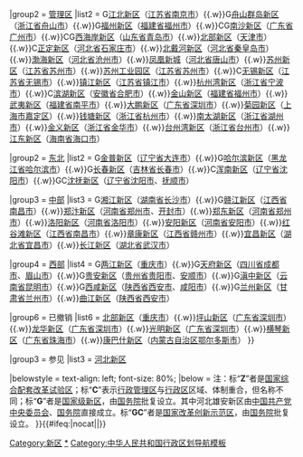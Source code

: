 {{Navbox
|name = 中國新區
|title = [[中华人民共和国]]各地的[[城市新区]]
|state = {{{state<includeonly>|autocollapse</includeonly>}}}

|group1 = [[市辖区|行政区]]
|list1 = {{Navbox|child
|group1 = [[副省级市辖区|副省级]]
|list1 = ZG[[浦东新区]]（[[上海市]]）{{.w}}ZG[[滨海新区]]（[[天津市]]）
|group2 = [[县级行政区|副地级]]
|list2 = C[[沈北新区]]（[[辽宁省]][[沈阳市]]）
}}

|group2 = [[行政管理区|管理区]]
|list2 =
{{Navbox|child
|group1 = [[改革开放|东部]]
|list1 = G[[雄安新区]]（[[河北省]][[保定市]]）{{.w}}G[[南京江北新区|江北新区]]（[[江苏省]][[南京市]]）{{.w}}G[[舟山群岛新区]]（[[浙江省]][[舟山市]]）{{.w}}G[[福州新区]]（[[福建省]][[福州市]]）{{.w}}CG[[南沙区 (广州市)|南沙新区]]（[[广东省]][[广州市]]）{{.w}}CG[[青岛西海岸新区|西海岸新区]]（[[山东省]][[青岛市]]）{{.w}}[[北部新区 (天津市)|北部新区]]（[[天津市]]）{{.w}}C[[正定新区]]（[[河北省]][[石家庄市]]）{{.w}}[[北戴河新区]]（[[河北省]][[秦皇岛市]]） {{.w}}[[渤海新区]]（[[河北省]][[沧州市]]）{{.w}}[[凤凰新城]]（[[河北省]][[唐山市]]）{{.w}}[[苏州新区]]（[[江苏省]][[苏州市]]）{{.w}}[[苏州工业园区]]（[[江苏省]][[苏州市]]）{{.w}}C[[新吴区|无锡新区]]（[[江苏省]][[无锡市]]）{{.w}}[[镇江新区]]（[[江苏省]][[镇江市]]）{{.w}}[[杭州湾新区]]（[[浙江省]][[宁波市]]）{{.w}}C[[滨湖新区]]（[[安徽省]][[合肥市]]）{{.w}}[[金山新区]]（[[福建省]][[福州市]]）{{.w}}[[武夷新区]]（[[福建省]][[南平市]]）{{.w}}[[大鹏新区]]（[[广东省]][[深圳市]]）{{.w}}[[菊园新区]]（[[上海市]][[嘉定区]]）{{.w}}[[钱塘新区]]（[[浙江省]][[杭州市]]）{{.w}}[[南太湖新区]]（[[浙江省]][[湖州市]]）{{.w}}[[金义新区]]（[[浙江省]][[金华市]]）{{.w}}[[台州湾新区]]（[[浙江省]][[台州市]]）{{.w}}[[江东新区]]（[[海南省]][[海口市]]）

|group2 = [[振兴东北老工业基地|东北]]
|list2 = G[[大连金普新区|金普新区]]（[[辽宁省]][[大连市]]）{{.w}}G[[哈尔滨新区]]（[[黑龙江省]][[哈尔滨市]]）{{.w}}G[[长春新区]]（[[吉林省]][[长春市]]）{{.w}}C[[浑南区|浑南新区]]（[[辽宁省]][[沈阳市]]）{{.w}}GC[[沈抚新区]]（[[辽宁省]][[沈阳市]]、[[抚顺市]]）

|group3 = [[中部崛起计划|中部]]
|list3 = G[[湖南湘江新区|湘江新区]]（[[湖南省]][[长沙市]]）{{.w}}G[[赣江新区]]（[[江西省]][[南昌市]]）{{.w}}[[郑汴新区]]（[[河南省]][[郑州市]]、[[开封市]]）{{.w}}[[郑东新区]]（[[河南省]][[郑州市]]）{{.w}}[[洛阳新区]]（[[河南省]][[洛阳市]]）{{.w}}[[安阳新区]]（[[河南省]][[安阳市]]）{{.w}}[[红谷滩新区]]（[[江西省]][[南昌市]]）{{.w}}[[章康新区]]（[[江西省]][[赣州市]]）{{.w}}[[宜昌新区]]（[[湖北省]][[宜昌市]]）{{.w}}[[长江新区]]（[[湖北省]][[武汉市]]）

|group4 = [[西部大开发|西部]]
|list4 = G[[两江新区]]（[[重庆市]]）{{.w}}G[[四川天府新区|天府新区]]（[[四川省]][[成都市]]、[[眉山市]]）{{.w}}G[[贵安新区]]（[[贵州省]][[贵阳市]]、[[安顺市]]）{{.w}}G[[云南滇中新区|滇中新区]]（[[云南省]][[昆明市]]）{{.w}}G[[西咸新区]]（[[陕西省]][[西安市]]、[[咸阳市]]）{{.w}}G[[兰州新区]]（[[甘肃省]][[兰州市]]）{{.w}}[[曲江新区]]（[[陕西省]][[西安市]]）

|group6 = 已撤销
|list6 = [[北部新区 (重庆市)|北部新区]]（[[重庆市]]）{{.w}}[[坪山区|坪山新区]]（[[广东省]][[深圳市]]）{{.w}}[[龙华区 (深圳市)|龙华新区]]（[[广东省]][[深圳市]]）{{.w}}[[光明区|光明新区]]（[[广东省]][[深圳市]]）{{.w}}[[橫琴粵澳深度合作區|横琴新区]]（[[广东省]][[珠海市]]）{{.w}}[[康巴什区|康巴什新区]]（[[内蒙古自治区]][[鄂尔多斯市]]）
}}

|group3 = 参见
|list3 = [[河北新区]]

|belowstyle = text-align: left; font-size: 80%;
|below = 注：标“'''Z'''”者是[[国家综合配套改革试验区]]；标“'''C'''”表示[[行政管理区]]与[[中华人民共和国行政区划|行政区]]区域、体制重合，但名称不同；标“'''G'''”者是[[国家级新区]]，由[[中华人民共和国国务院|国务院]]批复设立。其中河北雄安新区由[[中国共产党中央委员会]]、[[中华人民共和国国务院|国务院]]直接成立。标“'''GC'''”者是[[国家改革创新示范区]]，由[[中华人民共和国国务院|国务院]]批复设立。
}}<includeonly>{{#ifeq:{{{1}}}|nocat||[[Category:新区]]}}</includeonly><noinclude>
[[Category:新区|*]]
[[Category:中华人民共和国行政区划导航模板]]
</noinclude>